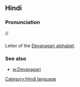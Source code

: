 == Hindi ==

=== Pronunciation ===
//

=== ===

Letter of the [[Devanagari alphabet]].

=== See also ===

* [[w:Devanagari]]
[[Category:Hindi language]]